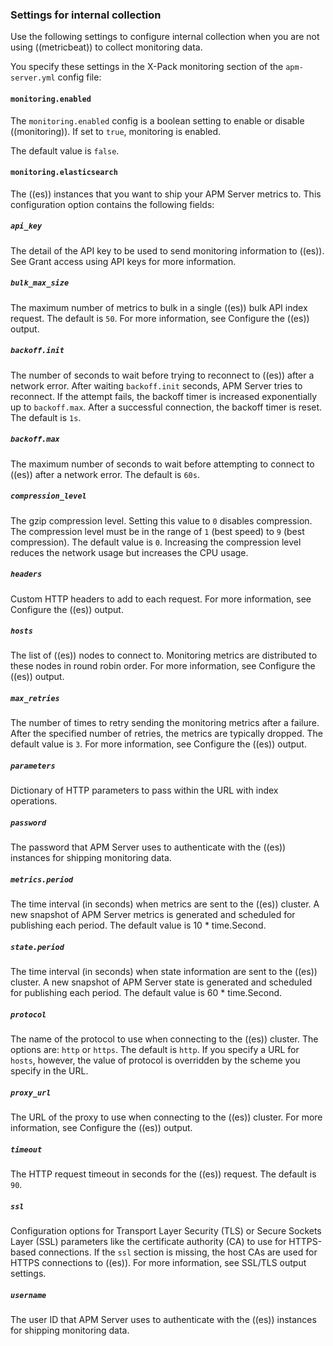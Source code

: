 
<div id="apm-configuration-monitor"></div>

### Settings for internal collection

Use the following settings to configure internal collection when you are not
using ((metricbeat)) to collect monitoring data.

You specify these settings in the X-Pack monitoring section of the
`apm-server.yml` config file:

<div id="`monitoring.enabled`"></div>

#### `monitoring.enabled`

The `monitoring.enabled` config is a boolean setting to enable or disable ((monitoring)).
If set to `true`, monitoring is enabled.

The default value is `false`.

<div id="`monitoring.elasticsearch`"></div>

#### `monitoring.elasticsearch`

The ((es)) instances that you want to ship your APM Server metrics to. This
configuration option contains the following fields:

<div id="`api_key`"></div>

##### `api_key`

The detail of the API key to be used to send monitoring information to ((es)).
See <DocLink id="enObservabilityApmBeatsApiKeys">Grant access using API keys</DocLink> for more information.

<div id="`bulk_max_size`"></div>

##### `bulk_max_size`

The maximum number of metrics to bulk in a single ((es)) bulk API index request.
The default is `50`. For more information, see <DocLink id="enObservabilityApmElasticsearchOutput">Configure the ((es)) output</DocLink>.

<div id="`backoff.init`"></div>

##### `backoff.init`

The number of seconds to wait before trying to reconnect to ((es)) after
a network error. After waiting `backoff.init` seconds, APM Server tries to
reconnect. If the attempt fails, the backoff timer is increased exponentially up
to `backoff.max`. After a successful connection, the backoff timer is reset. The
default is `1s`.

<div id="`backoff.max`"></div>

##### `backoff.max`

The maximum number of seconds to wait before attempting to connect to
((es)) after a network error. The default is `60s`.

<div id="`compression_level`"></div>

##### `compression_level`

The gzip compression level. Setting this value to `0` disables compression. The
compression level must be in the range of `1` (best speed) to `9` (best
compression). The default value is `0`. Increasing the compression level
reduces the network usage but increases the CPU usage.

<div id="`headers`"></div>

##### `headers`

Custom HTTP headers to add to each request. For more information, see
<DocLink id="enObservabilityApmElasticsearchOutput">Configure the ((es)) output</DocLink>.

<div id="`hosts`"></div>

##### `hosts`

The list of ((es)) nodes to connect to. Monitoring metrics are distributed to
these nodes in round robin order. For more information, see
<DocLink id="enObservabilityApmElasticsearchOutput">Configure the ((es)) output</DocLink>.

<div id="`max_retries`"></div>

##### `max_retries`

The number of times to retry sending the monitoring metrics after a failure.
After the specified number of retries, the metrics are typically dropped. The
default value is `3`. For more information, see <DocLink id="enObservabilityApmElasticsearchOutput">Configure the ((es)) output</DocLink>.

<div id="`parameters`"></div>

##### `parameters`

Dictionary of HTTP parameters to pass within the URL with index operations.

<div id="`password`"></div>

##### `password`

The password that APM Server uses to authenticate with the ((es)) instances for
shipping monitoring data.

<div id="`metrics.period`"></div>

##### `metrics.period`

The time interval (in seconds) when metrics are sent to the ((es)) cluster. A new
snapshot of APM Server metrics is generated and scheduled for publishing each
period. The default value is 10 * time.Second.

<div id="`state.period`"></div>

##### `state.period`

The time interval (in seconds) when state information are sent to the ((es)) cluster. A new
snapshot of APM Server state is generated and scheduled for publishing each
period. The default value is 60 * time.Second.

<div id="`protocol`"></div>

##### `protocol`

The name of the protocol to use when connecting to the ((es)) cluster. The options
are: `http` or `https`. The default is `http`. If you specify a URL for `hosts`,
however, the value of protocol is overridden by the scheme you specify in the URL.

<div id="`proxy_url`"></div>

##### `proxy_url`

The URL of the proxy to use when connecting to the ((es)) cluster. For more
information, see <DocLink id="enObservabilityApmElasticsearchOutput">Configure the ((es)) output</DocLink>.

<div id="`timeout`"></div>

##### `timeout`

The HTTP request timeout in seconds for the ((es)) request. The default is `90`.

<div id="`ssl`"></div>

##### `ssl`

Configuration options for Transport Layer Security (TLS) or Secure Sockets Layer
(SSL) parameters like the certificate authority (CA) to use for HTTPS-based
connections. If the `ssl` section is missing, the host CAs are used for
HTTPS connections to ((es)). For more information, see <DocLink id="enObservabilityApmConfigurationSsl">SSL/TLS output settings</DocLink>.

<div id="`username`"></div>

##### `username`

The user ID that APM Server uses to authenticate with the ((es)) instances for
shipping monitoring data.
